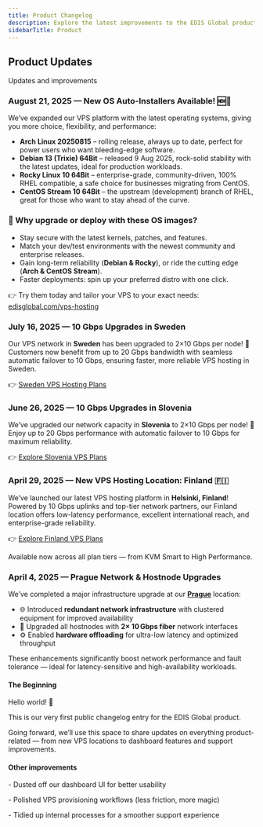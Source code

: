 ```yaml
---
title: Product Changelog
description: Explore the latest improvements to the EDIS Global product experience — from powerful new features and dashboard enhancements to expanded VPS locations and support upgrades. We’re constantly building better hosting for you.
sidebarTitle: Product
---
```


## Product Updates

Updates and improvements


<Update label="July 2025">

### August 21, 2025 — New OS Auto-Installers Available! 🆕🐧

We’ve expanded our VPS platform with the latest operating systems, giving you more choice, flexibility, and performance:

- **Arch Linux 20250815** – rolling release, always up to date, perfect for power users who want bleeding-edge software.  
- **Debian 13 (Trixie) 64Bit** – released 9 Aug 2025, rock-solid stability with the latest updates, ideal for production workloads.  
- **Rocky Linux 10 64Bit** – enterprise-grade, community-driven, 100% RHEL compatible, a safe choice for businesses migrating from CentOS.  
- **CentOS Stream 10 64Bit** – the upstream (development) branch of RHEL, great for those who want to stay ahead of the curve.  

### 🚀 Why upgrade or deploy with these OS images?
- Stay secure with the latest kernels, patches, and features.  
- Match your dev/test environments with the newest community and enterprise releases.  
- Gain long-term reliability (**Debian & Rocky**), or ride the cutting edge (**Arch & CentOS Stream**).  
- Faster deployments: spin up your preferred distro with one click.  

👉 Try them today and tailor your VPS to your exact needs: [edisglobal.com/vps-hosting](https://www.edisglobal.com/vps-hosting)

</Update>


<Update label="July 2025">

### July 16, 2025 — 10 Gbps Upgrades in Sweden

Our VPS network in **Sweden** has been upgraded to 2×10 Gbps per node! 🚀 Customers now benefit from up to 20 Gbps bandwidth with seamless automatic failover to 10 Gbps, ensuring faster, more reliable VPS hosting in Sweden.

👉 [Sweden VPS Hosting Plans](https://www.edisglobal.com/vps-hosting/sweden-stockholm#start-now)

</Update>



<Update label="June 2025">

### June 26, 2025 — 10 Gbps Upgrades in Slovenia

We’ve upgraded our network capacity in **Slovenia** to 2×10 Gbps per node! 🚀 Enjoy up to 20 Gbps performance with automatic failover to 10 Gbps for maximum reliability.

👉 [Explore Slovenia VPS Plans](https://www.edisglobal.com/vps-hosting/slovenia-ljubljana#start-now)

</Update>




<Update label="May 2025">

### April 29, 2025 — New VPS Hosting Location: Finland 🇫🇮

We’ve launched our latest VPS hosting platform in **Helsinki, Finland**!  
Powered by 10 Gbps uplinks and top-tier network partners, our Finland location offers low-latency performance, excellent international reach, and enterprise-grade reliability.

👉 [Explore Finland VPS Plans](https://www.edisglobal.com/vps-hosting/finland-helsinki)

Available now across all plan tiers — from KVM Smart to High Performance.

</Update>

<Update label="April 2025">

### April 4, 2025 — Prague Network & Hostnode Upgrades

We’ve completed a major infrastructure upgrade at our [**Prague**](https://www.edisglobal.com/vps-hosting/czech-republic-prague) location:

- 🌐 Introduced **redundant network infrastructure** with clustered equipment for improved availability
- 🚀 Upgraded all hostnodes with **2× 10 Gbps fiber** network interfaces
- ⚙️ Enabled **hardware offloading** for ultra-low latency and optimized throughput

These enhancements significantly boost network performance and fault tolerance — ideal for latency-sensitive and high-availability workloads.

</Update>


<Update label="March 2025">

#### **The Beginning**



Hello world! 👋

This is our very first public changelog entry for the EDIS Global product.

Going forward, we’ll use this space to share updates on everything product-related — from new VPS locations to dashboard features and support improvements.



#### **Other improvements**

\- Dusted off our dashboard UI for better usability

\- Polished VPS provisioning workflows (less friction, more magic)

\- Tidied up internal processes for a smoother support experience


</Update>
